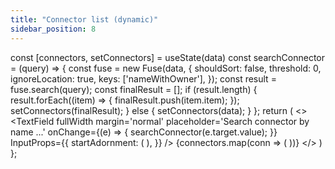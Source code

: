 ```yaml
---
title: "Connector list (dynamic)"
sidebar_position: 8
---
```




  const [connectors, setConnectors] = useState(data)
  const searchConnector = (query) => {
    const fuse = new Fuse(data, {
      shouldSort: false,
      threshold: 0,
      ignoreLocation: true,
      keys: ['nameWithOwner'],
    });
    const result = fuse.search(query);
    const finalResult = [];
    if (result.length) {
      result.forEach((item) => {
        finalResult.push(item.item);
      });
      setConnectors(finalResult);
    } else {
      setConnectors(data);
    }
  };
  return (
    <>
      <TextField
        fullWidth
        margin='normal'
        placeholder='Search connector by name ...'
        onChange={(e) => {
          searchConnector(e.target.value);
        }}
        InputProps={{
          startAdornment: (
            <InputAdornment position="start">
              <SearchIcon />
            </InputAdornment>
          ),
        }}
      />
      {connectors.map(conn => (
        <ConnectorAccordion connector={conn} />
      ))}
    </>
  )
};

<Connectors />
